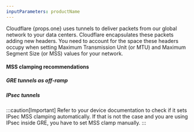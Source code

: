 ```yaml
---
inputParameters: productName
---
```



Cloudflare {props.one} uses tunnels to deliver packets from our global network to your data centers. Cloudflare encapsulates these packets adding new headers. You need to account for the space these headers occupy when setting Maximum Transmission Unit (or MTU) and Maximum Segment Size (or MSS) values for your network.

#### MSS clamping recommendations

##### GRE tunnels as off-ramp

<Render file="mtu-mss/mss-clamping-gre" product="magic-transit" />

##### IPsec tunnels

<Render file="mtu-mss/mss-clamping-ipsec" product="magic-transit" />

:::caution[Important]
Refer to your device documentation to check if it sets IPsec MSS clamping automatically. If that is not the case and you are using IPsec inside GRE, you have to set MSS clamp manually.
:::
